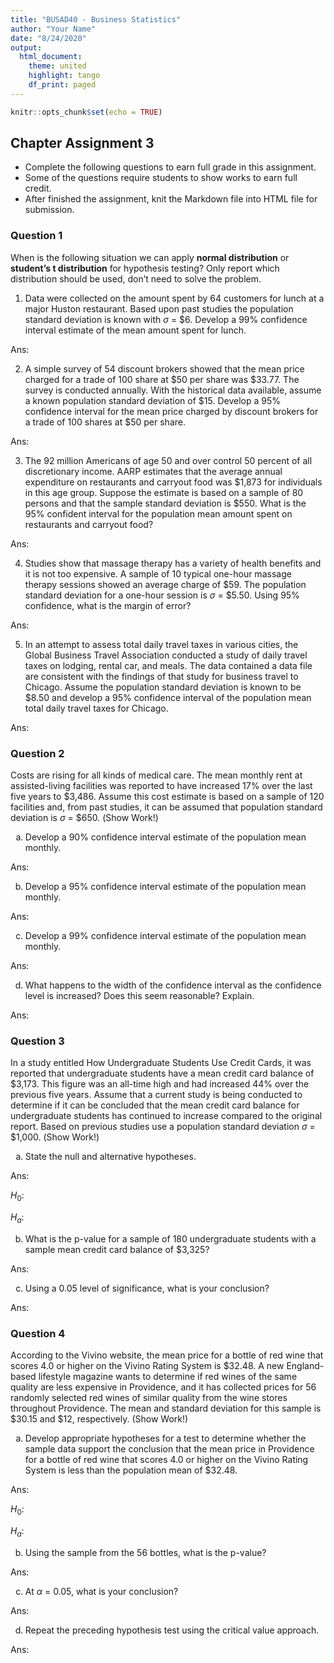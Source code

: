 ```yaml
---
title: "BUSAD40 - Business Statistics"
author: "Your Name"
date: "8/24/2020"
output: 
  html_document:
    theme: united
    highlight: tango
    df_print: paged
---
```


```r
knitr::opts_chunk$set(echo = TRUE)
```

## Chapter Assignment 3

* Complete the following questions to earn full grade in this assignment.
* Some of the questions require students to show works to earn full credit.
* After finished the assignment, knit the Markdown file into HTML file for submission.

### Question 1

When is the following situation we can apply **normal distribution** or **student's t distribution** for hypothesis testing? Only report which distribution should be used, don't need to solve the problem.

1. Data were collected on the amount spent by 64 customers for lunch at a major Huston restaurant.  Based upon past studies the population standard deviation is known with $\sigma$ = \$6. Develop a 99% confidence interval estimate of the mean amount spent for lunch. 

Ans: 

2. A simple survey of 54 discount brokers showed that the mean price charged for a trade of 100 share at \$50 per share was \$33.77. The survey is conducted annually. With the historical data available, assume a known population standard deviation of \$15. Develop a 95% confidence interval for the mean price charged by discount brokers for a trade of 100 shares at $50 per share.

Ans:

3. The 92 million Americans of age 50 and over control 50 percent of all discretionary income.  AARP estimates that the average annual expenditure on restaurants and carryout food was \$1,873 for individuals in this age group.  Suppose the estimate is based on a sample of 80 persons and that the sample standard deviation is \$550. What is the 95% confident interval for the population mean amount spent on restaurants and carryout food?

Ans:

4. Studies show that massage therapy has a variety of health benefits and it is not too expensive.  A sample of 10 typical one-hour massage therapy sessions showed an average charge of \$59. The population standard deviation for a one-hour session is $\sigma$ = \$5.50. Using 95% confidence, what is the margin of error?

Ans:

5. In an attempt to assess total daily travel taxes in various cities, the Global Business Travel Association conducted a study of daily travel taxes on lodging, rental car, and meals. The data contained a data file are consistent with the findings of that study for business travel to Chicago. Assume the population standard deviation is known to be \$8.50 and develop a 95% confidence interval of the population mean total daily travel taxes for Chicago.

Ans: 

### Question 2

Costs are rising for all kinds of medical care. The mean monthly rent at assisted-living facilities was reported to have increased 17% over the last five years to \$3,486. Assume this cost estimate is based on a sample of 120 facilities and, from past studies, it can be assumed that population standard deviation is $\sigma$ = \$650. (Show Work!)

a. Develop a 90% confidence interval estimate of the population mean monthly.

Ans:

b. Develop a 95% confidence interval estimate of the population mean monthly.

Ans:

c. Develop a 99% confidence interval estimate of the population mean monthly.

Ans:

d. What happens to the width of the confidence interval as the confidence level is increased?  Does this seem reasonable?  Explain.

Ans:


### Question 3

In a study entitled How Undergraduate Students Use Credit Cards, it was reported that undergraduate students have a mean credit card balance of \$3,173. This figure was an all-time high and had increased 44% over the previous five years. Assume that a current study is being conducted to determine if it can be concluded that the mean credit card balance for undergraduate students has continued to increase compared to the original report. Based on previous studies use a population standard deviation $\sigma$ = \$1,000. (Show Work!)

a. State the null and alternative hypotheses.

Ans:

$H_0$: 

$H_a$: 

b. What is the p-value for a sample of 180 undergraduate students with a sample mean credit card balance of \$3,325?

Ans:

c. Using a 0.05 level of significance, what is your conclusion?

Ans:


### Question 4

According to the Vivino website, the mean price for a bottle of red wine that scores 4.0 or higher on the Vivino Rating System is \$32.48. A new England-based lifestyle magazine wants to determine if red wines of the same quality are less expensive in Providence, and it has collected prices for 56 randomly selected red wines of similar quality from the wine stores throughout Providence. The mean and standard deviation for this sample is \$30.15 and \$12, respectively. (Show Work!)

a. Develop appropriate hypotheses for a test to determine whether the sample data support the conclusion that the mean price in Providence for a bottle of red wine that scores 4.0 or higher on the Vivino Rating System is less than the population mean of \$32.48.

Ans:

$H_0$: 

$H_a$:

b. Using the sample from the 56 bottles, what is the p-value?

Ans:

c. At $\alpha$ = 0.05, what is your conclusion?

Ans:

d. Repeat the preceding hypothesis test using the critical value approach.

Ans:
